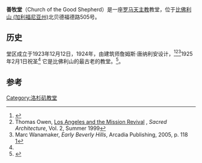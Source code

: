{{Infobox church
| name                 = 善牧堂
| fullname             =
| image                = Good Shepherd Catholic Church, Beverly Hills.JPG
| location             = [[比佛利山_(加利福尼亚州)|比佛利山 (加利福尼亚州)]]
| country              = {{flag|USA}}
| denomination         = [[罗马天主教|罗马天主教]]
| website              = [http://www.goodshepherdbh.org goodshepherdbh.org]
| dedicated date       = 1925年2月1日
| relics               = Felicitas and Perpetua<br>Saint Vibiana
| architect            = James J. Donnellan
| architectural type   = Mission Revival Style architecture
| diocese              = [[天主教洛杉矶总教区|天主教洛杉矶总教区]]
}}
'''善牧堂'''（Church of the Good Shepherd）是一座[[罗马天主教|罗马天主教]]教堂，位于[[比佛利山_(加利福尼亚州)|比佛利山 (加利福尼亚州)]]北贝德福德路505号。

==历史==
堂区成立于1923年12月12日，1924年，由建筑师詹姆斯·唐纳利安设计，<ref name="history">{{Cite web |url=http://www.goodshepherdbh.org/a-city-on-a-hill/our-history/ |title=Official website, History |accessdate=2016-11-29 |archive-date=2018-01-02 |archive-url=https://web.archive.org/web/20180102204124/http://www.goodshepherdbh.org/a-city-on-a-hill/our-history/ |dead-url=no }}</ref><ref name="owen">Thomas Owen, [http://www.sacredarchitecture.org/articles/los_angeles_and_the_mission_revival/ Los Angeles and the Mission Revival] {{Wayback|url=http://www.sacredarchitecture.org/articles/los_angeles_and_the_mission_revival/ |date=20170812060720 }}, ''Sacred Architecture'', Vol. 2, Summer 1999</ref><ref name="earlybh">Marc Wanamaker, ''Early Beverly Hills'', Arcadia Publishing, 2005, p. 118 [https://books.google.com/books?id=gwMyg0wEdDEC&pg=PA118]</ref>1925年2月1日祝圣<ref name="history"/> 它是比佛利山的最古老的教堂。<ref name="yahoolocal">{{Cite web |url=http://local.yahoo.com/info-20450039-good-shepherd-catholic-church-beverly-hills |title=Yahoo! Local |accessdate=2016-11-29 |archive-date=2017-08-12 |archive-url=https://web.archive.org/web/20170812103548/https://local.yahoo.com/info-20450039-good-shepherd-catholic-church-beverly-hills |dead-url=no }}</ref>。

==参考==
{{Reflist}}
{{coord|34|4|10|N|118|24|27|W|type:landmark|display=title}}
[[Category:洛杉矶教堂|Category:洛杉矶教堂]]